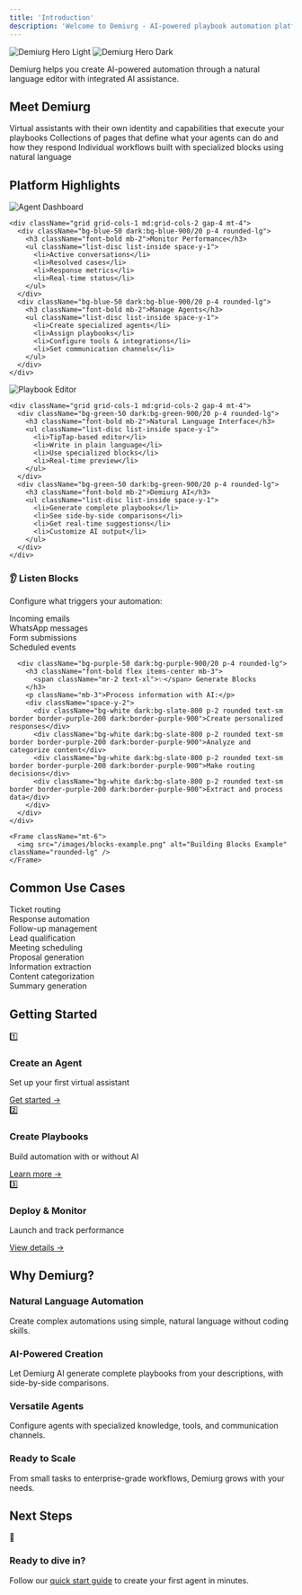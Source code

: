 ```yaml
---
title: 'Introduction'
description: 'Welcome to Demiurg - AI-powered playbook automation platform'
---
```


<img
  className="block dark:hidden"
  src="/images/hero-light.png"
  alt="Demiurg Hero Light"
/>
<img
  className="hidden dark:block"
  src="/images/hero-dark.png"
  alt="Demiurg Hero Dark"
/>

<div className="bg-blue-50 dark:bg-blue-900/20 p-4 rounded-lg mb-8 border-l-4 border-blue-500">
  <p className="font-medium">Demiurg helps you create AI-powered automation through a natural language editor with integrated AI assistance.</p>
</div>

## Meet Demiurg

<CardGroup cols={3}>
  <Card title="Agents" icon="robot" className="border-t-4 border-t-blue-500">
    Virtual assistants with their own identity and capabilities that execute your playbooks
  </Card>
  <Card title="Playbooks" icon="book-open" className="border-t-4 border-t-green-500">
    Collections of pages that define what your agents can do and how they respond
  </Card>
  <Card title="Pages" icon="file-code" className="border-t-4 border-t-purple-500">
    Individual workflows built with specialized blocks using natural language
  </Card>
</CardGroup>

## Platform Highlights

<Tabs>
  <Tab title="Agent Dashboard">
    <Frame>
      <img src="/images/agent-dashboard.png" alt="Agent Dashboard" className="rounded-lg" />
    </Frame>
    
    <div className="grid grid-cols-1 md:grid-cols-2 gap-4 mt-4">
      <div className="bg-blue-50 dark:bg-blue-900/20 p-4 rounded-lg">
        <h3 className="font-bold mb-2">Monitor Performance</h3>
        <ul className="list-disc list-inside space-y-1">
          <li>Active conversations</li>
          <li>Resolved cases</li>
          <li>Response metrics</li>
          <li>Real-time status</li>
        </ul>
      </div>
      <div className="bg-blue-50 dark:bg-blue-900/20 p-4 rounded-lg">
        <h3 className="font-bold mb-2">Manage Agents</h3>
        <ul className="list-disc list-inside space-y-1">
          <li>Create specialized agents</li>
          <li>Assign playbooks</li>
          <li>Configure tools & integrations</li>
          <li>Set communication channels</li>
        </ul>
      </div>
    </div>
  </Tab>
  
  <Tab title="Playbook Editor">
    <Frame>
      <img src="/images/playbook-editor.png" alt="Playbook Editor" className="rounded-lg" />
    </Frame>
    
    <div className="grid grid-cols-1 md:grid-cols-2 gap-4 mt-4">
      <div className="bg-green-50 dark:bg-green-900/20 p-4 rounded-lg">
        <h3 className="font-bold mb-2">Natural Language Interface</h3>
        <ul className="list-disc list-inside space-y-1">
          <li>TipTap-based editor</li>
          <li>Write in plain language</li>
          <li>Use specialized blocks</li>
          <li>Real-time preview</li>
        </ul>
      </div>
      <div className="bg-green-50 dark:bg-green-900/20 p-4 rounded-lg">
        <h3 className="font-bold mb-2">Demiurg AI</h3>
        <ul className="list-disc list-inside space-y-1">
          <li>Generate complete playbooks</li>
          <li>See side-by-side comparisons</li>
          <li>Get real-time suggestions</li>
          <li>Customize AI output</li>
        </ul>
      </div>
    </div>
  </Tab>
  
  <Tab title="Building Blocks">
    <div className="grid grid-cols-1 md:grid-cols-2 gap-6 mt-4">
      <div className="bg-purple-50 dark:bg-purple-900/20 p-4 rounded-lg">
        <h3 className="font-bold flex items-center mb-3">
          <span className="mr-2 text-xl">👂</span> Listen Blocks
        </h3>
        <p className="mb-3">Configure what triggers your automation:</p>
        <div className="space-y-2">
          <div className="bg-white dark:bg-slate-800 p-2 rounded text-sm border border-purple-200 dark:border-purple-900">Incoming emails</div>
          <div className="bg-white dark:bg-slate-800 p-2 rounded text-sm border border-purple-200 dark:border-purple-900">WhatsApp messages</div>
          <div className="bg-white dark:bg-slate-800 p-2 rounded text-sm border border-purple-200 dark:border-purple-900">Form submissions</div>
          <div className="bg-white dark:bg-slate-800 p-2 rounded text-sm border border-purple-200 dark:border-purple-900">Scheduled events</div>
        </div>
      </div>
      
      <div className="bg-purple-50 dark:bg-purple-900/20 p-4 rounded-lg">
        <h3 className="font-bold flex items-center mb-3">
          <span className="mr-2 text-xl">✨</span> Generate Blocks
        </h3>
        <p className="mb-3">Process information with AI:</p>
        <div className="space-y-2">
          <div className="bg-white dark:bg-slate-800 p-2 rounded text-sm border border-purple-200 dark:border-purple-900">Create personalized responses</div>
          <div className="bg-white dark:bg-slate-800 p-2 rounded text-sm border border-purple-200 dark:border-purple-900">Analyze and categorize content</div>
          <div className="bg-white dark:bg-slate-800 p-2 rounded text-sm border border-purple-200 dark:border-purple-900">Make routing decisions</div>
          <div className="bg-white dark:bg-slate-800 p-2 rounded text-sm border border-purple-200 dark:border-purple-900">Extract and process data</div>
        </div>
      </div>
    </div>
    
    <Frame className="mt-6">
      <img src="/images/blocks-example.png" alt="Building Blocks Example" className="rounded-lg" />
    </Frame>
  </Tab>
</Tabs>

## Common Use Cases

<CardGroup cols={3}>
  <Card title="Customer Support" icon="headset">
    <div className="space-y-2 mt-2">
      <div className="text-xs bg-slate-100 dark:bg-slate-800 p-2 rounded">Ticket routing</div>
      <div className="text-xs bg-slate-100 dark:bg-slate-800 p-2 rounded">Response automation</div>
      <div className="text-xs bg-slate-100 dark:bg-slate-800 p-2 rounded">Follow-up management</div>
    </div>
  </Card>
  <Card title="Sales Automation" icon="shopping-cart">
    <div className="space-y-2 mt-2">
      <div className="text-xs bg-slate-100 dark:bg-slate-800 p-2 rounded">Lead qualification</div>
      <div className="text-xs bg-slate-100 dark:bg-slate-800 p-2 rounded">Meeting scheduling</div>
      <div className="text-xs bg-slate-100 dark:bg-slate-800 p-2 rounded">Proposal generation</div>
    </div>
  </Card>
  <Card title="Document Processing" icon="file-lines">
    <div className="space-y-2 mt-2">
      <div className="text-xs bg-slate-100 dark:bg-slate-800 p-2 rounded">Information extraction</div>
      <div className="text-xs bg-slate-100 dark:bg-slate-800 p-2 rounded">Content categorization</div>
      <div className="text-xs bg-slate-100 dark:bg-slate-800 p-2 rounded">Summary generation</div>
    </div>
  </Card>
</CardGroup>

## Getting Started

<div className="grid grid-cols-1 md:grid-cols-3 gap-4 my-6">
  <div className="bg-gradient-to-br from-blue-50 to-blue-100 dark:from-blue-900/20 dark:to-blue-800/20 p-6 rounded-lg shadow-sm">
    <div className="text-3xl mb-2">1️⃣</div>
    <h3 className="text-lg font-bold mb-1">Create an Agent</h3>
    <p className="text-sm mb-3">Set up your first virtual assistant</p>
    <a href="/tutorials/quick-start" className="text-blue-600 dark:text-blue-400 text-sm font-medium hover:underline">Get started →</a>
  </div>
  <div className="bg-gradient-to-br from-green-50 to-green-100 dark:from-green-900/20 dark:to-green-800/20 p-6 rounded-lg shadow-sm">
    <div className="text-3xl mb-2">2️⃣</div>
    <h3 className="text-lg font-bold mb-1">Create Playbooks</h3>
    <p className="text-sm mb-3">Build automation with or without AI</p>
    <a href="/playbooks/overview" className="text-green-600 dark:text-green-400 text-sm font-medium hover:underline">Learn more →</a>
  </div>
  <div className="bg-gradient-to-br from-purple-50 to-purple-100 dark:from-purple-900/20 dark:to-purple-800/20 p-6 rounded-lg shadow-sm">
    <div className="text-3xl mb-2">3️⃣</div>
    <h3 className="text-lg font-bold mb-1">Deploy & Monitor</h3>
    <p className="text-sm mb-3">Launch and track performance</p>
    <a href="/advanced/monitoring" className="text-purple-600 dark:text-purple-400 text-sm font-medium hover:underline">View details →</a>
  </div>
</div>

## Why Demiurg?

<CardGroup cols={2}>
  <Card>
    <div className="border-l-4 border-orange-500 pl-4">
      <h3 className="font-bold mb-2">Natural Language Automation</h3>
      <p>Create complex automations using simple, natural language without coding skills.</p>
    </div>
  </Card>
  <Card>
    <div className="border-l-4 border-pink-500 pl-4">
      <h3 className="font-bold mb-2">AI-Powered Creation</h3>
      <p>Let Demiurg AI generate complete playbooks from your descriptions, with side-by-side comparisons.</p>
    </div>
  </Card>
  <Card>
    <div className="border-l-4 border-indigo-500 pl-4">
      <h3 className="font-bold mb-2">Versatile Agents</h3>
      <p>Configure agents with specialized knowledge, tools, and communication channels.</p>
    </div>
  </Card>
  <Card>
    <div className="border-l-4 border-emerald-500 pl-4">
      <h3 className="font-bold mb-2">Ready to Scale</h3>
      <p>From small tasks to enterprise-grade workflows, Demiurg grows with your needs.</p>
    </div>
  </Card>
</CardGroup>

<div className="mt-8">
  <h2 className="mb-4">Next Steps</h2>
  <div className="bg-slate-50 dark:bg-slate-800 p-4 rounded-lg border border-slate-200 dark:border-slate-700">
    <div className="flex items-center">
      <div className="text-2xl mr-3">🚀</div>
      <div>
        <h3 className="font-bold">Ready to dive in?</h3>
        <p className="text-sm mt-1">Follow our <a href="/tutorials/quick-start" className="text-blue-600 dark:text-blue-400 hover:underline">quick start guide</a> to create your first agent in minutes.</p>
      </div>
    </div>
  </div>
</div>